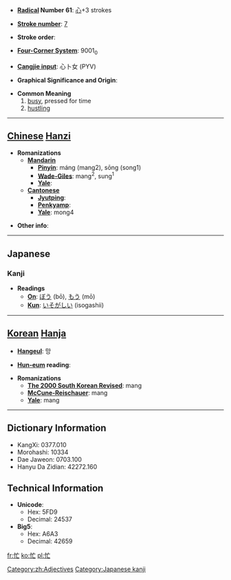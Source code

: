 * '''[[Wiktionary:Chinese radical index| Radical]] Number 61''': [[Wiktionary:Chinese radical index 心|心]]+3 strokes

* '''[[Wiktionary:Chinese total strokes index|Stroke number]]''': [[Wiktionary:Chinese total strokes index 7|7]]

* '''Stroke order''': 

* '''[[Wiktionary:Chinese four corner index|Four-Corner System]]''': 9001<sub>0</sub>

* '''[[Wiktionary:Chinese Cangjie index|Cangjie input]]''': 心卜女 (PYV)

* '''Graphical Significance and Origin''': 

* '''Common Meaning'''
*#[[busy]], pressed for time
*# [[hustling]]


----

== [[Chinese]] [[Hanzi]] ==

* '''Romanizations'''
** '''[[Mandarin]]'''
*** '''[[Pinyin]]''': máng (mang2), sōng (song1)
*** '''[[Wade-Giles]]''': mang<sup>2</sup>, sung<sup>1</sup>
*** '''[[Yale]]''': 
** '''[[Cantonese]]'''
*** '''[[Jyutping]]''':
*** '''[[Penkyamp]]''': 
*** '''[[Yale]]''': mong4

* '''Other info''': 
[[Category:zh:Adjectives]]
----

==Japanese==
===Kanji===
* '''Readings'''
** '''[[On]]''': [[ぼう]] (bō), [[もう]] (mō)
** '''[[Kun]]''': [[いそがしい]] (isogashii)

[[Category:Japanese kanji]]
----

== [[Korean]] [[Hanja]] ==

* '''[[Hangeul]]''': 망

* '''[[Hun-eum]] reading''': 

* '''Romanizations'''
** '''[[The 2000 South Korean Revised Romanization|The 2000 South Korean Revised]]''': mang
** '''[[McCune-Reischauer]]''': mang
** '''[[Yale]]''': mang

----

== Dictionary Information ==

* KangXi: 0377.010
* Morohashi: 10334
* Dae Jaweon: 0703.100
* Hanyu Da Zidian: 42272.160

== Technical Information ==

* '''Unicode''':
** Hex: 5FD9
** Decimal: 24537
* '''Big5''':
** Hex: A6A3
** Decimal: 42659

[[fr:忙]]
[[ko:忙]]
[[pl:忙]]